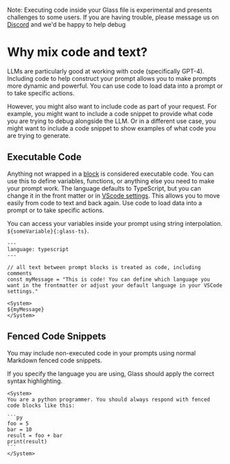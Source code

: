 
<Callout type="info">Note: Executing code inside your Glass file is experimental and presents challenges to some users. If you are having trouble, please message us on [Discord](https://discord.com/invite/H64PFP2DCc) and we'd be happy to help debug </Callout>

# Why mix code and text?

LLMs are particularly good at working with code (specifically GPT-4). Including code to help construct your prompt allows you to make prompts more dynamic and powerful. You can use code to load data into a prompt or to take specific actions.

However, you might also want to include code as part of your request. For example, you might want to include a code snippet to provide what code you are trying to debug alongside the LLM. Or in a different use case, you might want to include a code snippet to show examples of what code you are trying to generate.

## Executable Code

Anything not wrapped in a [block](/blocks) is considered executable code. You can use this to define variables, functions, or anything else you need to make your prompt work. The language defaults to TypeScript, but you can change it in the front matter or in [VScode settings](/vscode). This allows you to move easily from code to text and back again. Use code to load data into a prompt or to take specific actions.

You can access your variables inside your prompt using string interpolation. `${someVariable}{:glass-ts}`.

```glass-ts
---
language: typescript
---

// all text between prompt blocks is treated as code, including comments
const myMessage = "This is code! You can define which language you want in the frontmatter or adjust your default language in your VSCode settings."

<System>
${myMessage}
</System>
```

## Fenced Code Snippets

You may include non-executed code in your prompts using normal Markdown fenced code snippets.

If you specify the language you are using, Glass should apply the correct syntax highlighting.

````glass-ts
<System>
You are a python programmer. You should always respond with fenced code blocks like this:

```py
foo = 5
bar = 10
result = foo + bar
print(result)
```
</System>
````
